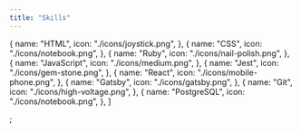 ```yaml
---
title: "Skills"
---
```


  {
    name: "HTML",
    icon: "./icons/joystick.png",
  },
  {
    name: "CSS",
    icon: "./icons/notebook.png",
  },
  {
    name: "Ruby",
    icon: "./icons/nail-polish.png",
  },
  {
    name: "JavaScript",
    icon: "./icons/medium.png",
  },
  {
    name: "Jest",
    icon: "./icons/gem-stone.png",
  },
  {
    name: "React",
    icon: "./icons/mobile-phone.png",
  },
  {
    name: "Gatsby",
    icon: "./icons/gatsby.png",
  },
  {
    name: "Git",
    icon: "./icons/high-voltage.png",
  },
  {
    name: "PostgreSQL",
    icon: "./icons/notebook.png",
  },
]

;
